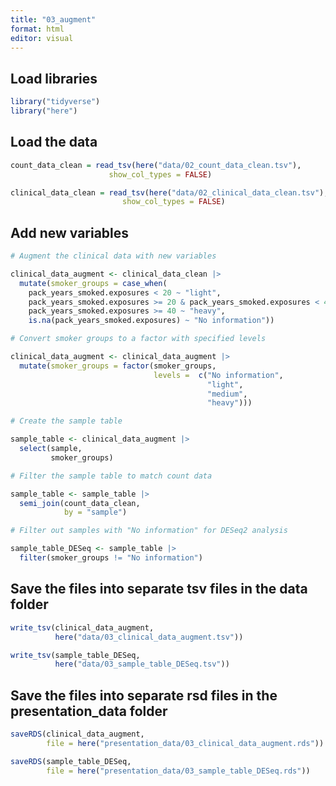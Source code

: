 ```yaml
---
title: "03_augment"
format: html
editor: visual
---
```


## Load libraries

```r

library("tidyverse")
library("here")
```

## Load the data

```r

count_data_clean = read_tsv(here("data/02_count_data_clean.tsv"),
                      show_col_types = FALSE)

clinical_data_clean = read_tsv(here("data/02_clinical_data_clean.tsv"),
                         show_col_types = FALSE)
```

## Add new variables

```r

# Augment the clinical data with new variables

clinical_data_augment <- clinical_data_clean |>
  mutate(smoker_groups = case_when(
    pack_years_smoked.exposures < 20 ~ "light",
    pack_years_smoked.exposures >= 20 & pack_years_smoked.exposures < 40 ~ "medium",
    pack_years_smoked.exposures >= 40 ~ "heavy",
    is.na(pack_years_smoked.exposures) ~ "No information"))
```

```r

# Convert smoker groups to a factor with specified levels

clinical_data_augment <- clinical_data_augment |>
  mutate(smoker_groups = factor(smoker_groups,
                                levels =  c("No information",
                                            "light",
                                            "medium",
                                            "heavy")))
```

```r

# Create the sample table

sample_table <- clinical_data_augment |> 
  select(sample, 
         smoker_groups)
```

```r

# Filter the sample table to match count data

sample_table <- sample_table |>
  semi_join(count_data_clean, 
            by = "sample")
```

```r

# Filter out samples with "No information" for DESeq2 analysis

sample_table_DESeq <- sample_table |>
  filter(smoker_groups != "No information")
```

## Save the files into separate tsv files in the data folder

```r

write_tsv(clinical_data_augment,
          here("data/03_clinical_data_augment.tsv"))
```

```r

write_tsv(sample_table_DESeq,
          here("data/03_sample_table_DESeq.tsv"))
```

## Save the files into separate rsd files in the presentation_data folder

```r

saveRDS(clinical_data_augment,         
        file = here("presentation_data/03_clinical_data_augment.rds"))
```

```r

saveRDS(sample_table_DESeq,          
        file = here("presentation_data/03_sample_table_DESeq.rds"))
```
